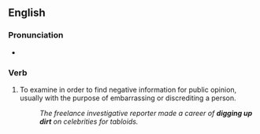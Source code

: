 ==English==

===Pronunciation===
* {{audio|en|en-au-dig up dirt.ogg|Audio (AU)}}

===Verb===
{{head|en|verb|head=[[dig up]] (the) [[dirt]]}}

# {{lb|en|idiomatic|usually with ''on''}} To examine in order to find negative information for public opinion, usually with the purpose of embarrassing or discrediting a person.
#: ''The freelance investigative reporter made a career of '''digging up dirt''' on celebrities for tabloids.''